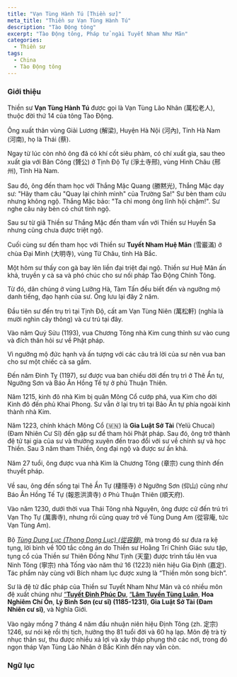 ```yaml
---
title: "Vạn Tùng Hành Tú [Thiền sư]"
meta_title: "Thiền sư Vạn Tùng Hành Tú"
description: "Tào Động tông"
excerpt: "Tào Động tông, Pháp tử ngài Tuyết Nham Như Mãn"
categories:
  - Thiền sư
tags:
  - China
  - Tào Động tông
---
```


### Giới thiệu

Thiền sư **Vạn Tùng Hành Tú** được gọi là Vạn Tùng Lão Nhân (萬松老人), thuộc đời thứ 14 của tông Tào Động.

Ông xuất thân vùng Giải Lương (解梁), Huyện Hà Nội (河內), Tỉnh Hà Nam (河南), họ là Thái (蔡).

Ngay từ lúc còn nhỏ ông đã có khí cốt siêu phàm, có chí xuất gia, sau theo xuất gia với Bân Công (贇公) ở Tịnh Độ Tự (淨土寺邢), vùng Hình Châu (邢州), Tỉnh Hà Nam.

Sau đó, ông đến tham học với Thắng Mặc Quang (勝黙光), Thắng Mặc dạy sư: "Hãy tham câu "Quay lại chính mình" của Trường Sa!" Sư bèn tham cứu nhưng không ngộ.
Thắng Mặc bảo: "Ta chỉ mong ông lĩnh hội chậm!".
Sư nghe câu này bèn có chút tỉnh ngộ.

Sau sư từ giã Thiền sư Thắng Mặc đến tham vấn với Thiền sư Huyền Sa nhưng cũng chưa được triệt ngộ.

Cuối cùng sư đến tham học với Thiền sư **Tuyết Nham Huệ Mãn** (雪巖滿) ở chùa Đại Minh (大明寺), vùng Từ Châu, tỉnh Hà Bắc.

Một hôm sư thấy con gà bay lên liền đại triệt đại ngộ. Thiền sư Huệ Mãn ấn khả, truyền y cà sa và phó chúc cho sư nối pháp Tào Động Chính Tông.

Từ đó, dân chúng ở vùng Lưỡng Hà, Tàm Tấn đều biết đến và ngưỡng mộ danh tiếng, đạo hạnh của sư. Ông lưu lại đây 2 năm.

Đầu tiên sư đến trụ trì tại Tịnh Độ, cất am Vạn Tùng Niên (萬松軒) (nghĩa là mười nghìn cây thông) và cư trú tại đây.

Vào năm Quý Sửu (1193), vua Chương Tông nhà Kim cung thỉnh sư vào cung và đích thân hỏi sư về Phật pháp.

Vì ngưỡng mộ đức hạnh và ấn tượng với các câu trả lời của sư nên vua ban cho sư một chiếc cà sa gấm.

Đến năm Đinh Tỵ (1197), sư được vua ban chiếu dời đến trụ trì ở Thê Ẩn tự, Ngưỡng Sơn và Báo Ân Hồng Tế tự ở phủ Thuận Thiên.

Năm 1215, kinh đô nhà Kim bị quân Mông Cổ cướp phá, vua Kim cho dời Kinh đô đến phủ Khai Phong. Sư vẫn ở lại trụ trì tại Bảo Ân tự phía ngoài kinh thành nhà Kim.

Năm 1223, chính khách Mông Cổ (🇲🇳) là **Gia Luật Sở Tài** (Yelü Chucai) (Đam Nhiên Cư Sĩ) đến gặp sư để tham hỏi Phật pháp.
Sau đó, ông trở thành đệ tử tại gia của sư và thường xuyên đến trao đổi với sư về chính sự và học Thiền.
Sau 3 năm tham Thiền, ông đại ngộ và được sư ấn khả.

Năm 27 tuổi, ông được vua nhà Kim là Chương Tông (章宗) cung thỉnh đến thuyết pháp.

Về sau, ông đến sống tại Thê Ẩn Tự (棲隱寺) ở Ngưỡng Sơn (仰山) cũng như Báo Ân Hồng Tế Tự (報恩洪濟寺) ở Phủ Thuận Thiên (順天府).

Vào năm 1230, dưới thời vua Thái Tông nhà Nguyên, ông được cử đến trú trì Vạn Thọ Tự (萬壽寺), nhưng rồi cũng quay trở về Tùng Dung Am (從容庵, tức Vạn Tùng Am).

Bộ <a href="/koans/gioi-thieu-thong-dong-luc" target="_blank">*Tùng Dung Lục (Thong Dong Lục) (從容錄)*</a>, mà trong đó sư đưa ra kệ tụng, lời bình về 100 tắc công án do Thiền sư Hoằng Trí Chính Giác sưu tập, tụng cổ của Thiền sư Thiên Đồng Như Tịnh (天童) được trình tấu lên vua Ninh Tông (寧宗) nhà Tống vào năm thứ 16 (1223) niên hiệu Gia Định (嘉定).
Tác phẩm này cùng với Bích nham lục được xưng là “Thiền môn song bích”.

Sư là đệ tử đắc pháp của Thiền sư Tuyết Nham Như Mãn và có nhiều môn đệ xuất chúng như
<a href="/masters/Xueting-Fuyu" target="_blank">“**Tuyết Đình Phúc Dụ**</a>,
<a href="/masters/Linquan-Conglun" target="_blank">“**Lâm Tuyền Tùng Luân**</a>,
**Hoa Nghiêm Chí Ôn**, **Lý Bình Sơn (cư sĩ) (1185-1231)**, **Gia Luật Sở Tài (Đam Nhiên cư sĩ)**, và Nghĩa Giới.

Vào ngày mồng 7 tháng 4 năm đầu nhuận niên hiệu Định Tông (zh. 定宗) 1246, sư nói kệ rồi thị tịch, hưởng thọ 81 tuổi đời và 60 hạ lạp.
Môn đệ trà tỳ nhục thân sư, thu được nhiều xá lợi và xây tháp phụng thờ các nơi, trong đó ngọn tháp Vạn Tùng Lão Nhân ở Bắc Kinh đến nay vẫn còn.

### Ngữ lục

